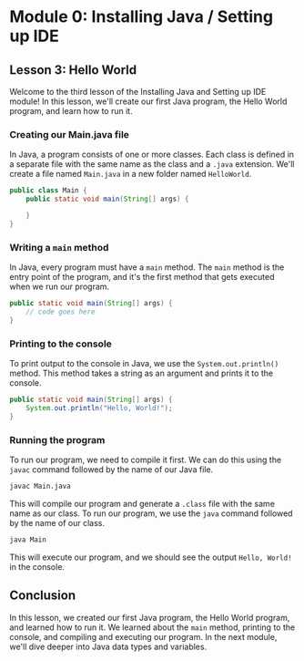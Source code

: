 # Module 0: Installing Java / Setting up IDE

## Lesson 3: Hello World

Welcome to the third lesson of the Installing Java and Setting up IDE module! In this lesson, we'll create our first Java program, the Hello World program, and learn how to run it.

### Creating our Main.java file

In Java, a program consists of one or more classes. Each class is defined in a separate file with the same name as the class and a `.java` extension. We'll create a file named `Main.java` in a new folder named `HelloWorld`.

```java
public class Main {
    public static void main(String[] args) {

    }
}
```

### Writing a `main` method

In Java, every program must have a `main` method. The `main` method is the entry point of the program, and it's the first method that gets executed when we run our program.

```java
public static void main(String[] args) {
    // code goes here
}
```

### Printing to the console

To print output to the console in Java, we use the `System.out.println()` method. This method takes a string as an argument and prints it to the console.

```java
public static void main(String[] args) {
    System.out.println("Hello, World!");
}
```

### Running the program

To run our program, we need to compile it first. We can do this using the `javac` command followed by the name of our Java file.

```sh
javac Main.java
```

This will compile our program and generate a `.class` file with the same name as our class. To run our program, we use the `java` command followed by the name of our class.

```sh
java Main
```

This will execute our program, and we should see the output `Hello, World!` in the console.

## Conclusion

In this lesson, we created our first Java program, the Hello World program, and learned how to run it. We learned about the `main` method, printing to the console, and compiling and executing our program. In the next module, we'll dive deeper into Java data types and variables.
